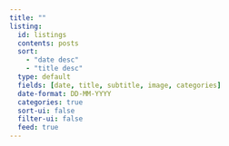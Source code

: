 ```yaml
---
title: ""
listing:
  id: listings
  contents: posts
  sort: 
    - "date desc"
    - "title desc"
  type: default
  fields: [date, title, subtitle, image, categories]
  date-format: DD-MM-YYYY
  categories: true
  sort-ui: false
  filter-ui: false
  feed: true
---
```


::: {#listings}
:::
